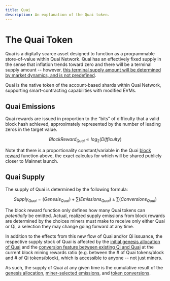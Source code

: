 ```yaml
---
title: Quai
description: An explanation of the Quai token.
---
```


# The Quai Token

Quai is a digitally scarce asset designed to function as a programmable store-of-value within Quai Network. Quai has an effectively fixed supply in the sense that inflation trends toward zero and there will be a terminal supply amount -- however, [this terminal supply amount will be determined by market dynamics, and is not predefined](/learn/tokenomics/token-dynamics/supply-growth/supply-growth.md). 

Quai is the native token of the account-based shards within Quai Network, supporting smart-contracting capabilities with modified EVMs.

## Quai Emissions

Quai rewards are issued in proportion to the “bits” of difficulty that a valid block hash achieved, approximately represented by the number of leading zeros in the target value.

$$
Block Reward_{Quai}  ∝ log_{2}(Difficulty)
$$ 

Note that there is a proportionality constant/variable in the Quai [block reward](/learn/tokenomics/token-dynamics/block-rewards/block-rewards.md) function above, the exact calculus for which will be shared publicly closer to Mainnet launch.

## Quai Supply

The supply of Quai is determined by the following formula:

$$
Supply_{Quai} = (Genesis_{Quai}) + ∑(Emissions_{Quai}) ± ∑(Conversions_{Quai})
$$

The block reward function only defines how many Quai tokens can *potentially* be emitted. Actual, realized supply emissions from block rewards are determined by the choices miners must make to receive only either Quai or Qi, a selection they may change going forward at any time.

In addition to the effects from this new flow of Quai and/or Qi issuance, the respective supply stock of Quai is affected by the [initial genesis allocation of Quai](/learn/tokenomics/genesis-allocations.md) and the [conversion feature between existing Qi and Quai](/learn/tokenomics/token-dynamics/conversions/conversions.md) at the current block mining rewards ratio (e.g. between the # of Quai tokens/block and # of Qi tokens/block), which is accessible to anyone -- not just miners. 

As such, the supply of Quai at any given time is the cumulative result of the [genesis allocation](/learn/tokenomics/genesis-allocations.md), [miner-selected emissions](/learn/tokenomics/token-dynamics/block-rewards/block-rewards.md), and [token conversions](/learn/tokenomics/token-dynamics/conversions/conversions.md).
